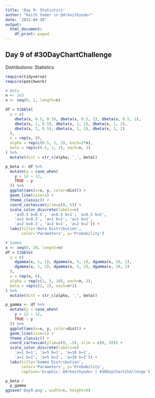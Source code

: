 ```yaml
---
title: 'Day 9: Statistics'
author: "Keith Yoder \n @drkeithyoder"
date: '2022-04-18'
output:
  html_document:
    df_print: paged
---
```


## Day 9 of \#30DayChartChallenge
Distributions: Statistics

```r
require(tidyverse)
require(patchwork)
```

```r
# Beta
n <- 1e3
x <- seq(0, 1, length=n)

df = tibble(
  y = c(
    dbeta(x, 0.5, 0.5), dbeta(x, 0.5, 1), dbeta(x, 0.5, 2),
    dbeta(x, 1, 0.5), dbeta(x, 1, 1), dbeta(x, 1, 2),
    dbeta(x, 2, 0.5), dbeta(x, 2, 1), dbeta(x, 2, 2)
  ),
  x = rep(x, 9),
  alpha = rep(c(0.5, 1, 2), each=3*n),
  beta = rep(c(0.5, 1, 2), each=n, 3)
) %>%
  mutate(dist = str_c(alpha, '_', beta)) 

p_beta <- df %>%
  mutate(y = case_when(
    y > 12 ~ 12,
    TRUE ~ y
  )) %>%
  ggplot(aes(x=x, y, color=dist)) +
  geom_line(size=1) +
  theme_classic() +
  coord_cartesian(ylim=c(0, 5)) +
  scale_color_discrete(labels=c(
    'a=0.5 b=0.5', 'a=0.5 b=1', 'a=0.5 b=2',
    'a=1 b=0.5', 'a=1 b=1', 'a=1 b=2',
    'a=2 b=0.5', 'a=2 b=1', 'a=2 b=2')) +
  labs(title='Beta Distribution',
       color='Parameters', y='Probability')

# Gamma
x <- seq(0, 20, length=n)
df = tibble(
  y = c(
    dgamma(x, 1, 1), dgamma(x, 5, 1), dgamma(x, 10, 1),
    dgamma(x, 1, 2), dgamma(x, 5, 2), dgamma(x, 10, 2)
  ),
  x = rep(x, 6),
  alpha = rep(c(1, 5, 10), each=n, 2),
  beta = rep(c(1, 2), each=n*3)
) %>%
  mutate(dist = str_c(alpha, '_', beta)) 

p_gamma <- df %>%
  mutate(y = case_when(
    y > 12 ~ 12,
    TRUE ~ y
  )) %>%
  ggplot(aes(x=x, y, color=dist)) +
  geom_line(size=1) +
  theme_classic() +
  coord_cartesian(ylim=c(0, .5), xlim = c(0, 20)) +
  scale_color_discrete(labels=c(
    'a=1 b=1', 'a=5 b=1', 'a=10 b=1',
    'a=1 b=2', 'a=5 b=2', 'a=10 b=2')) +
  labs(title='Gamma Distribution',
       color='Parameters', y='Probability',
       caption='Graphic: @drkeithyoder | #30DayChartChallenge')

p_beta /
  p_gamma 
ggsave('Day9.png', width=6, height=6)
```

